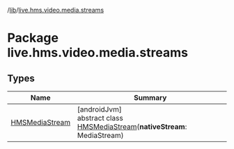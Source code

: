 /[lib](/api-reference/android/v2/home/content)/[live.hms.video.media.streams](index)

# Package live.hms.video.media.streams

## Types

| Name                                        | Summary                                                                                                     |
| ------------------------------------------- | ----------------------------------------------------------------------------------------------------------- |
| [HMSMediaStream](-h-m-s-media-stream/index) | [androidJvm]<br />abstract class [HMSMediaStream](-h-m-s-media-stream/index)(**nativeStream**: MediaStream) |
